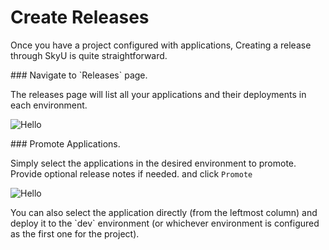 
# Create Releases

Once you have a project configured with applications, Creating a release through SkyU is quite straightforward.

<Steps>
  ### Navigate to `Releases` page.

The releases page will list all your applications and their deployments in each environment.

  <Image
    src="/assets/images/releases/releases-create.png"
    alt="Hello"
    width={1000}
    height={500}
  />
</Steps>

<Steps>
  ### Promote Applications.

Simply select the applications in the desired environment to promote. Provide optional release notes if needed. and click `Promote`

  <Image
    src="/assets/images/releases/releases-promote.png"
    alt="Hello"
    width={1000}
    height={500}
  />
</Steps>

<Callout type="info">
  You can also select the application directly (from the leftmost column) and
  deploy it to the `dev` environment (or whichever environment is configured as
  the first one for the project).
</Callout>
